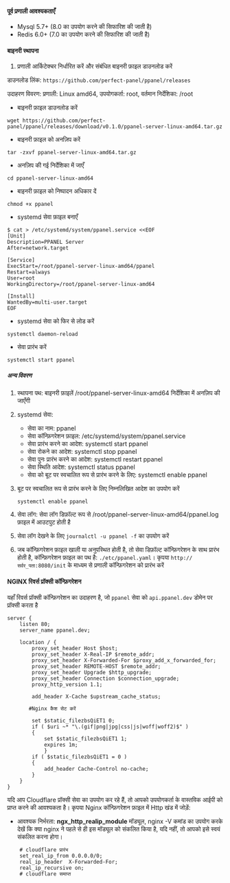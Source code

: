 #### पूर्व प्रणाली आवश्यकताएँ

- Mysql 5.7+ (8.0 का उपयोग करने की सिफारिश की जाती है)
- Redis 6.0+ (7.0 का उपयोग करने की सिफारिश की जाती है)

#### बाइनरी स्थापना

1. प्रणाली आर्किटेक्चर निर्धारित करें और संबंधित बाइनरी फ़ाइल डाउनलोड करें

डाउनलोड लिंक: `https://github.com/perfect-panel/ppanel/releases`

उदाहरण विवरण: प्रणाली: Linux amd64, उपयोगकर्ता: root, वर्तमान निर्देशिका: /root

- बाइनरी फ़ाइल डाउनलोड करें

```shell
wget https://github.com/perfect-panel/ppanel/releases/download/v0.1.0/ppanel-server-linux-amd64.tar.gz
```

- बाइनरी फ़ाइल को अनज़िप करें

```shell
tar -zxvf ppanel-server-linux-amd64.tar.gz
```

- अनज़िप की गई निर्देशिका में जाएँ

```shell
cd ppanel-server-linux-amd64
```

- बाइनरी फ़ाइल को निष्पादन अधिकार दें

```shell
chmod +x ppanel
```

- systemd सेवा फ़ाइल बनाएँ

```shell
$ cat > /etc/systemd/system/ppanel.service <<EOF
[Unit]
Description=PPANEL Server
After=network.target

[Service]
ExecStart=/root/ppanel-server-linux-amd64/ppanel
Restart=always
User=root
WorkingDirectory=/root/ppanel-server-linux-amd64

[Install]
WantedBy=multi-user.target
EOF
```

- systemd सेवा को फिर से लोड करें

```shell
systemctl daemon-reload
```

- सेवा प्रारंभ करें

```shell
systemctl start ppanel
```

##### अन्य विवरण

1. स्थापना पथ: बाइनरी फ़ाइलें /root/ppanel-server-linux-amd64 निर्देशिका में अनज़िप की जाएँगी

2. systemd सेवा:

   - सेवा का नाम: ppanel
   - सेवा कॉन्फ़िगरेशन फ़ाइल: /etc/systemd/system/ppanel.service
   - सेवा प्रारंभ करने का आदेश: systemctl start ppanel
   - सेवा रोकने का आदेश: systemctl stop ppanel
   - सेवा पुनः प्रारंभ करने का आदेश: systemctl restart ppanel
   - सेवा स्थिति आदेश: systemctl status ppanel
   - सेवा को बूट पर स्वचालित रूप से प्रारंभ करने के लिए: systemctl enable ppanel

3. बूट पर स्वचालित रूप से प्रारंभ करने के लिए निम्नलिखित आदेश का उपयोग करें

   ```shell
   systemctl enable ppanel
   ```

4. सेवा लॉग: सेवा लॉग डिफ़ॉल्ट रूप से /root/ppanel-server-linux-amd64/ppanel.log फ़ाइल में आउटपुट होती है

5. सेवा लॉग देखने के लिए `journalctl -u ppanel -f` का उपयोग करें

6. जब कॉन्फ़िगरेशन फ़ाइल खाली या अनुपस्थित होती है, तो सेवा डिफ़ॉल्ट कॉन्फ़िगरेशन के साथ प्रारंभ होती है, कॉन्फ़िगरेशन फ़ाइल का पथ है: `./etc/ppanel.yaml`। कृपया `http://सर्वर_पता:8080/init` के माध्यम से प्रणाली कॉन्फ़िगरेशन को प्रारंभ करें

#### NGINX रिवर्स प्रॉक्सी कॉन्फ़िगरेशन

यहाँ रिवर्स प्रॉक्सी कॉन्फ़िगरेशन का उदाहरण है, जो `ppanel` सेवा को `api.ppanel.dev` डोमेन पर प्रॉक्सी करता है

```nginx
server {
    listen 80;
    server_name ppanel.dev;

    location / {
        proxy_set_header Host $host;
        proxy_set_header X-Real-IP $remote_addr;
        proxy_set_header X-Forwarded-For $proxy_add_x_forwarded_for;
        proxy_set_header REMOTE-HOST $remote_addr;
        proxy_set_header Upgrade $http_upgrade;
        proxy_set_header Connection $connection_upgrade;
        proxy_http_version 1.1;

        add_header X-Cache $upstream_cache_status;

       #Nginx कैश सेट करें

        set $static_filezbsQiET1 0;
        if ( $uri ~* "\.(gif|png|jpg|css|js|woff|woff2)$" )
        {
            set $static_filezbsQiET1 1;
            expires 1m;
            }
        if ( $static_filezbsQiET1 = 0 )
        {
            add_header Cache-Control no-cache;
        }
    }
}
```

यदि आप Cloudflare प्रॉक्सी सेवा का उपयोग कर रहे हैं, तो आपको उपयोगकर्ता के वास्तविक आईपी को प्राप्त करने की आवश्यकता है। कृपया Nginx कॉन्फ़िगरेशन फ़ाइल में Http खंड में जोड़ें:

- आवश्यक निर्भरता: **ngx_http_realip_module** मॉड्यूल, nginx -V कमांड का उपयोग करके देखें कि क्या nginx ने पहले से ही इस मॉड्यूल को संकलित किया है, यदि नहीं, तो आपको इसे स्वयं संकलित करना होगा।

```nginx
    # cloudflare प्रारंभ
    set_real_ip_from 0.0.0.0/0;
    real_ip_header  X-Forwarded-For;
    real_ip_recursive on;
    # cloudflare समाप्त
```



<Giscus />
